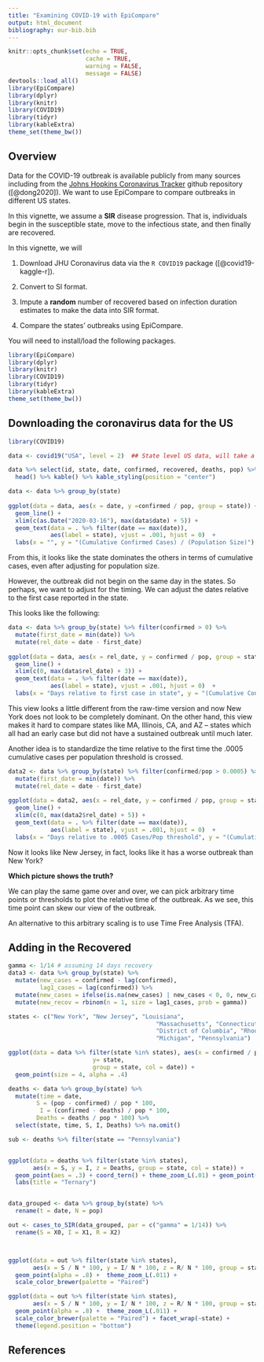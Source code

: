 ```yaml
---
title: "Examining COVID-19 with EpiCompare"
output: html_document
bibliography: our-bib.bib
---
```


```r
knitr::opts_chunk$set(echo = TRUE,
                      cache = TRUE,
                      warning = FALSE,
                      message = FALSE)
devtools::load_all()
library(EpiCompare)
library(dplyr)
library(knitr)
library(COVID19)
library(tidyr)
library(kableExtra)
theme_set(theme_bw())
```




##  Overview

Data for the COVID-19 outbreak is available publicly from many sources including from the [Johns Hopkins Coronavirus Tracker](https://github.com/CSSEGISandData/COVID-19) github repository ([@dong2020]).  We want to use EpiCompare to compare outbreaks in different US states. 

In this vignette, we assume a **SIR** disease progression.  That is, individuals begin in the susceptible state, move to the infectious state, and then finally are recovered.

In this vignette, we will

1. Download JHU Coronavirus data via the `R COVID19` package ([@covid19-kaggle-r]).

2. Convert to SI format.

3.  Impute a **random** number of recovered based on infection duration estimates to make the data into SIR format.

4. Compare the states' outbreaks using EpiCompare.




You will need to install/load the following packages.

```r
library(EpiCompare)
library(dplyr)
library(knitr)
library(COVID19)
library(tidyr)
library(kableExtra)
theme_set(theme_bw())
```

## Downloading the coronavirus data for the US

```r
library(COVID19)

data <- covid19("USA", level = 2)  ## State level US data, will take a few seconds

data %>% select(id, state, date, confirmed, recovered, deaths, pop) %>% 
  head() %>% kable() %>% kable_styling(position = "center")

```
```r
data <- data %>% group_by(state) 
  
ggplot(data = data, aes(x = date, y =confirmed / pop, group = state)) + 
  geom_line() +
  xlim(c(as.Date("2020-03-16"), max(data$date) + 5)) +
  geom_text(data = . %>% filter(date == max(date)),
            aes(label = state), vjust = .001, hjust = 0)  +
  labs(x = "", y = "(Cumulative Confirmed Cases) / (Population Size)")
```


From this, it looks like the state dominates the others in terms of cumulative cases, even after adjusting for population size.

However, the outbreak did not begin on the same day in the states.  So perhaps, we want to adjust for the timing.  We can adjust the dates relative to the first case reported in the state.


This looks like the following:

```r
data <- data %>% group_by(state) %>% filter(confirmed > 0) %>%
  mutate(first_date = min(date)) %>%
  mutate(rel_date = date - first_date)
  
ggplot(data = data, aes(x = rel_date, y = confirmed / pop, group = state)) + 
  geom_line() +
  xlim(c(0, max(data$rel_date) + 3)) +
  geom_text(data = . %>% filter(date == max(date)),
            aes(label = state), vjust = .001, hjust = 0)  +
  labs(x = "Days relative to first case in state", y = "(Cumulative Confirmed Cases) / (Population Size)")
```

This view looks a little different from the raw-time version and now New York does not look to be completely dominant.  On the other hand, this view makes it hard to compare states like MA, Illinois, CA, and AZ -- states which all had an early case but did not have a sustained outbreak until much later.

Another idea is to standardize the time relative to the first time the .0005 cumulative cases per population threshold is crossed.

```r
data2 <- data %>% group_by(state) %>% filter(confirmed/pop > 0.0005) %>%
  mutate(first_date = min(date)) %>%
  mutate(rel_date = date - first_date)
  
ggplot(data = data2, aes(x = rel_date, y = confirmed / pop, group = state)) + 
  geom_line() +
  xlim(c(0, max(data2$rel_date) + 5)) +
  geom_text(data = . %>% filter(date == max(date)),
            aes(label = state), vjust = .001, hjust = 0)  +
  labs(x = "Days relative to .0005 Cases/Pop threshold", y = "(Cumulative Confirmed Cases) / (Population Size)")
```


Now it looks like New Jersey, in fact, looks like it has a worse outbreak than New York?

**Which picture shows the truth?**

We can play the same game over and over, we can pick arbitrary time points or thresholds to plot the relative time of the outbreak.  As we see, this time point can skew our view of the outbreak.

An alternative to this arbitrary scaling is to use Time Free Analysis (TFA).

## Adding in the Recovered

```r

gamma <- 1/14 # assuming 14 days recovery
data3 <- data %>% group_by(state) %>%
  mutate(new_cases = confirmed - lag(confirmed),
         lag1_cases = lag(confirmed)) %>%
  mutate(new_cases = ifelse(is.na(new_cases) | new_cases < 0, 0, new_cases)) %>%
  mutate(new_recov = rbinom(n = 1, size = lag1_cases, prob = gamma))

states <- c("New York", "New Jersey", "Louisiana",
                                          "Massachusetts", "Connecticut", 
                                          "District of Columbia", "Rhode Island",
                                          "Michigan", "Pennsylvania")

ggplot(data = data %>% filter(state %in% states), aes(x = confirmed / pop,
                        y= state,
                        group = state, col = date)) +
  geom_point(size = 4, alpha = .4)  
```








```r
deaths <- data %>% group_by(state) %>%
  mutate(time = date,
        S = (pop - confirmed) / pop * 100,
         I = (confirmed - deaths) / pop * 100,
        Deaths = deaths / pop * 100) %>%
  select(state, time, S, I, Deaths) %>% na.omit()

sub <- deaths %>% filter(state == "Pennsylvania")


ggplot(data = deaths %>% filter(state %in% states),
       aes(x = S, y = I, z = Deaths, group = state, col = state)) +  
  geom_point(aes = .3) + coord_tern() + theme_zoom_L(.01) + geom_point() +
  labs(title = "Ternary")



```


```r
data_grouped <- data %>% group_by(state) %>%
  rename(t = date, N = pop)

out <- cases_to_SIR(data_grouped, par = c("gamma" = 1/14)) %>%
  rename(S = X0, I = X1, R = X2)



ggplot(data = out %>% filter(state %in% states),
       aes(x = S / N * 100, y = I/ N * 100, z = R/ N * 100, group = state, col = state)) + coord_tern() + geom_path(alpha = .8) + 
  geom_point(alpha = .8) +  theme_zoom_L(.011) + 
  scale_color_brewer(palette = "Paired")
```

```r
ggplot(data = out %>% filter(state %in% states),
       aes(x = S / N * 100, y = I/ N * 100, z = R/ N * 100, group = state, col = state)) + coord_tern() + geom_path(alpha = .8) + 
  geom_point(alpha = .8) +  theme_zoom_L(.011) + 
  scale_color_brewer(palette = "Paired") + facet_wrap(~state) +
  theme(legend.position = "bottom")


```

## References